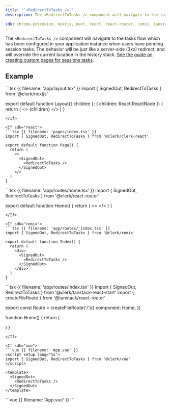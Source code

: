 ```yaml
---
title: '`<RedirectToTasks />`'
description: The <RedirectToTasks /> component will navigate to the tasks flow which has been configured in your application instance when users have pending session tasks. The behavior will be just like a server-side (3xx) redirect, and will override the current location in the history stack.

sdk: chrome-extension, nextjs, nuxt, react, react-router, remix, tanstack-react-start, vue
---
```


The `<RedirectToTasks />` component will navigate to the tasks flow which has been configured in your application instance when users have pending session tasks. The behavior will be just like a server-side (3xx) redirect, and will override the current location in the history stack. [See the guide on creating custom pages for sessions tasks](/docs/guides/development/custom-flows/overview#session-tasks).

## Example

<If sdk="nextjs">
  ```tsx {{ filename: 'app/layout.tsx' }}
  import { SignedOut, RedirectToTasks } from '@clerk/nextjs'

  export default function Layout({ children }: { children: React.ReactNode }) {
    return (
      <>
        <SignedOut>
          <RedirectToTasks />
        </SignedOut>
        {children}
      </>
    )
  }
  ```
</If>

<If sdk="react">
  ```tsx {{ filename: 'pages/index.tsx' }}
  import { SignedOut, RedirectToTasks } from '@clerk/clerk-react'

  export default function Page() {
    return (
      <>
        <SignedOut>
          <RedirectToTasks />
        </SignedOut>
      </>
    )
  }
  ```
</If>

<If sdk="react-router">
  ```tsx {{ filename: 'app/routes/home.tsx' }}
  import { SignedOut, RedirectToTasks } from '@clerk/react-router'

  export default function Home() {
    return (
      <>
        <SignedOut>
          <RedirectToTasks />
        </SignedOut>
      </>
    )
  }
  ```
</If>

<If sdk="remix">
  ```tsx {{ filename: 'app/routes/_index.tsx' }}
  import { SignedOut, RedirectToTasks } from '@clerk/remix'

  export default function Index() {
    return (
      <div>
        <SignedOut>
          <RedirectToTasks />
        </SignedOut>
      </div>
    )
  }
  ```
</If>

<If sdk="tanstack-react-start">
  ```tsx {{ filename: 'app/routes/index.tsx' }}
  import { SignedOut, RedirectToTasks } from '@clerk/tanstack-react-start'
  import { createFileRoute } from '@tanstack/react-router'

  export const Route = createFileRoute('/')({
    component: Home,
  })

  function Home() {
    return (
      <div>
        <SignedOut>
          <RedirectToTasks />
        </SignedOut>
      </div>
    )
  }
  ```
</If>

<If sdk="vue">
  ```vue {{ filename: 'App.vue' }}
  <script setup lang="ts">
  import { SignedOut, RedirectToTasks } from '@clerk/vue'
  </script>

  <template>
    <SignedOut>
      <RedirectToTasks />
    </SignedOut>
  </template>
  ```
</If>

<If sdk="nuxt">
  ```vue {{ filename: 'App.vue' }}
  <script setup lang="ts">
  // Components are automatically imported
  </script>

  <template>
    <SignedOut>
      <RedirectToTasks />
    </SignedOut>
  </template>
  ```
</If>
